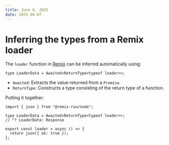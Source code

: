 ```yaml
---
title: June 6, 2025
date: 2025-06-07
---
```


# Inferring the types from a Remix loader

The `loader` function in [Remix](https://remix.run/) can be inferred automatically using:

```tsx
type LoaderData = Awaited<ReturnType<typeof loader>>;
```

- `Awaited`: Extracts the value returned from a `Promise`.
- `ReturnType`: Constructs a type consisting of the return type of a function.

Putting it together:

```tsx
import { json } from "@remix-run/node"; 

type LoaderData = Awaited<ReturnType<typeof loader>>;
// ^? LoaderData: Response

export const loader = async () => {
  return json({ ok: true });
};
```
